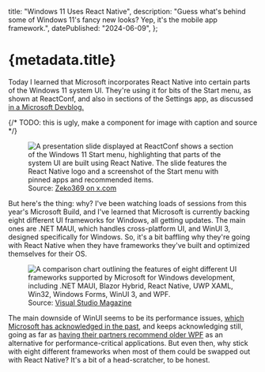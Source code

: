 


  title: "Windows 11 Uses React Native",
  description:
    "Guess what's behind some of Windows 11's fancy new looks? Yep, it's the mobile app framework.",
  datePublished: "2024-06-09",
};

# {metadata.title}

Today I learned that Microsoft incorporates React Native into certain parts of the Windows 11 system UI. They're using it for bits of the Start menu, as shown at ReactConf, and also in sections of the Settings app, as discussed <a href="https://devblogs.microsoft.com/react-native/rnw-settings-win11/" target="_blank">in a Microsoft Devblog.</a>

{/* TODO: this is ugly, make a component for image with caption and source */}

<figure>
  <Image
    src={reactConfImg}
    alt="A presentation slide displayed at ReactConf shows a section of the Windows 11 Start menu, highlighting that parts of the system UI are built using React Native. The slide features the React Native logo and a screenshot of the Start menu with pinned apps and recommended items."
  />
  <figcaption>
    <span>Source: </span>
    <a href="https://x.com/Zeko369/status/1791141890106290670" target="_blank">
      <span>Zeko369 on x.com</span>
    </a>
  </figcaption>
</figure>

But here's the thing: why? I've been watching loads of sessions from this year's Microsoft Build, and I've learned that Microsoft is currently backing eight different UI frameworks for Windows, all getting updates. The main ones are .NET MAUI, which handles cross-platform UI, and WinUI 3, designed specifically for Windows. So, it's a bit baffling why they're going with React Native when they have frameworks they've built and optimized themselves for their OS.

<figure>
  <Image
    src={desktopUiImg}
    alt="A comparison chart outlining the features of eight different UI frameworks supported by Microsoft for Windows development, including .NET MAUI, Blazor Hybrid, React Native, UWP XAML, Win32, Windows Forms, WinUI 3, and WPF."
  />
  <figcaption>
    <span>Source: </span>
    <a
      href="https://visualstudiomagazine.com/articles/2024/02/13/desktop-dev.aspx"
      target="_blank"
    >
      <span>Visual Studio Magazine</span>
    </a>
  </figcaption>
</figure>

The main downside of WinUI seems to be its performance issues, <a href="https://www.windowslatest.com/2021/11/19/microsoft-windows-11-winui-performance-focus/" target="_blank">which Microsoft has acknowledged in the past</a>, and keeps acknowledging still, going as far as <a href="https://youtube.com/clip/Ugkx2EXI90XkSXL34kcYtR6dTtC14bhdLUCV?si=UdQt06udOqPj7Fxl" target="_blank">having their partners recommend older WPF</a> as an alternative for performance-critical applications. But even then, why stick with eight different frameworks when most of them could be swapped out with React Native? It's a bit of a head-scratcher, to be honest.

<DatePublished dateTime={metadata.datePublished} />
